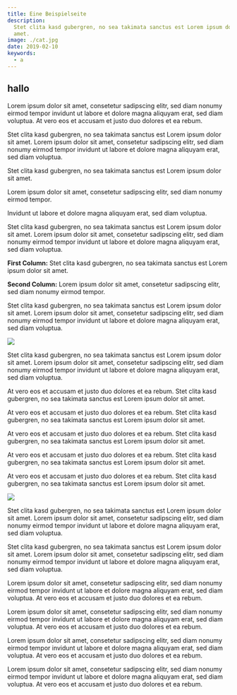 ```yaml
---
title: Eine Beispielseite
description:
  Stet clita kasd gubergren, no sea takimata sanctus est Lorem ipsum dolor sit
  amet.
image: ./cat.jpg
date: 2019-02-10
keywords:
  - a
---
```



## hallo

Lorem ipsum dolor sit amet, consetetur sadipscing elitr, sed diam nonumy eirmod
tempor invidunt ut labore et dolore magna aliquyam erat, sed diam voluptua. At
vero eos et accusam et justo duo dolores et ea rebum.

Stet clita kasd gubergren, no sea takimata sanctus est Lorem ipsum dolor sit
amet. Lorem ipsum dolor sit amet, consetetur sadipscing elitr, sed diam nonumy
eirmod tempor invidunt ut labore et dolore magna aliquyam erat, sed diam
voluptua.

<ColThree>

Stet clita kasd gubergren, no sea takimata sanctus est Lorem ipsum dolor sit
amet.

Lorem ipsum dolor sit amet, consetetur sadipscing elitr, sed diam nonumy eirmod
tempor.

Invidunt ut labore et dolore magna aliquyam erat, sed diam voluptua.

</ColThree>

Stet clita kasd gubergren, no sea takimata sanctus est Lorem ipsum dolor sit
amet. Lorem ipsum dolor sit amet, consetetur sadipscing elitr, sed diam nonumy
eirmod tempor invidunt ut labore et dolore magna aliquyam erat, sed diam
voluptua.

<ColTwo>

**First Column:** Stet clita kasd gubergren, no sea takimata sanctus est Lorem
ipsum dolor sit amet.

**Second Column:** Lorem ipsum dolor sit amet, consetetur sadipscing elitr, sed
diam nonumy eirmod tempor.

</ColTwo>

Stet clita kasd gubergren, no sea takimata sanctus est Lorem ipsum dolor sit
amet. Lorem ipsum dolor sit amet, consetetur sadipscing elitr, sed diam nonumy
eirmod tempor invidunt ut labore et dolore magna aliquyam erat, sed diam
voluptua.

<Right>
  <img src="http://placekitten.com/620/400?2" />
</Right>

Stet clita kasd gubergren, no sea takimata sanctus est Lorem ipsum dolor sit
amet. Lorem ipsum dolor sit amet, consetetur sadipscing elitr, sed diam nonumy
eirmod tempor invidunt ut labore et dolore magna aliquyam erat, sed diam
voluptua.

At vero eos et accusam et justo duo dolores et ea rebum. Stet clita kasd
gubergren, no sea takimata sanctus est Lorem ipsum dolor sit amet.

At vero eos et accusam et justo duo dolores et ea rebum. Stet clita kasd
gubergren, no sea takimata sanctus est Lorem ipsum dolor sit amet.

At vero eos et accusam et justo duo dolores et ea rebum. Stet clita kasd
gubergren, no sea takimata sanctus est Lorem ipsum dolor sit amet.

At vero eos et accusam et justo duo dolores et ea rebum. Stet clita kasd
gubergren, no sea takimata sanctus est Lorem ipsum dolor sit amet.

At vero eos et accusam et justo duo dolores et ea rebum. Stet clita kasd
gubergren, no sea takimata sanctus est Lorem ipsum dolor sit amet.

<Left>
  <img src="http://placekitten.com/620/400?2" />
</Left>

Stet clita kasd gubergren, no sea takimata sanctus est Lorem ipsum dolor sit
amet. Lorem ipsum dolor sit amet, consetetur sadipscing elitr, sed diam nonumy
eirmod tempor invidunt ut labore et dolore magna aliquyam erat, sed diam
voluptua.

Stet clita kasd gubergren, no sea takimata sanctus est Lorem ipsum dolor sit
amet. Lorem ipsum dolor sit amet, consetetur sadipscing elitr, sed diam nonumy
eirmod tempor invidunt ut labore et dolore magna aliquyam erat, sed diam
voluptua.

Lorem ipsum dolor sit amet, consetetur sadipscing elitr, sed diam nonumy eirmod
tempor invidunt ut labore et dolore magna aliquyam erat, sed diam voluptua. At
vero eos et accusam et justo duo dolores et ea rebum.

<Wide>
  <p>
    Lorem ipsum dolor sit amet, consetetur sadipscing elitr, sed diam nonumy
    eirmod tempor invidunt ut labore et dolore magna aliquyam erat, sed diam
    voluptua. At vero eos et accusam et justo duo dolores et ea rebum.
  </p>
</Wide>

Lorem ipsum dolor sit amet, consetetur sadipscing elitr, sed diam nonumy eirmod
tempor invidunt ut labore et dolore magna aliquyam erat, sed diam voluptua. At
vero eos et accusam et justo duo dolores et ea rebum.

Lorem ipsum dolor sit amet, consetetur sadipscing elitr, sed diam nonumy eirmod
tempor invidunt ut labore et dolore magna aliquyam erat, sed diam voluptua. At
vero eos et accusam et justo duo dolores et ea rebum.
